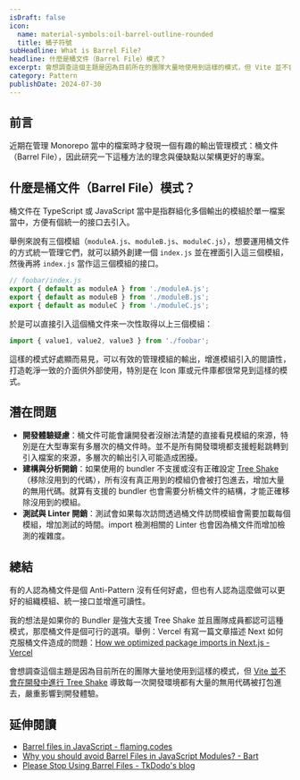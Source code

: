 ```yaml
---
isDraft: false
icon:
  name: material-symbols:oil-barrel-outline-rounded
  title: 桶子符號
subHeadline: What is Barrel File?
headline: 什麼是桶文件（Barrel File）模式？
excerpt: 會想調查這個主題是因為目前所在的團隊大量地使用到這樣的模式，但 Vite 並不會在開發中進行 Tree Shake 就導致每一次開發環境都有大量的無用代碼被打包進去，嚴重影響到開發體驗。因此研究一下這種方法的理念與優缺點以架構更好的專案。
category: Pattern
publishDate: 2024-07-30
---
```


## 前言

近期在管理 Monorepo 當中的檔案時才發現一個有趣的輸出管理模式：桶文件（Barrel File），因此研究一下這種方法的理念與優缺點以架構更好的專案。

## 什麼是桶文件（Barrel File）模式？

桶文件在 TypeScript 或 JavaScript 當中是指群組化多個輸出的模組於單一檔案當中，方便有個統一的接口去引入。

舉例來說有三個模組（`moduleA.js`、`moduleB.js`、`moduleC.js`），想要運用桶文件的方式統一管理它們，就可以額外創建一個 `index.js` 並在裡面引入這三個模組，然後再將 `index.js` 當作這三個模組的接口。

```javascript
// foobar/index.js
export { default as moduleA } from './moduleA.js';
export { default as moduleB } from './moduleB.js';
export { default as moduleC } from './moduleC.js';
```

於是可以直接引入這個桶文件來一次性取得以上三個模組：

```javascript
import { value1, value2, value3 } from './foobar';
```

這樣的模式好處顯而易見，可以有效的管理模組的輸出，增進模組引入的閱讀性，打造乾淨一致的介面供外部使用，特別是在 Icon 庫或元件庫都很常見到這樣的模式。

## 潛在問題

- **開發體驗疑慮**：桶文件可能會讓開發者沒辦法清楚的直接看見模組的來源，特別是在大型專案有多層次的桶文件時。並不是所有開發環境都支援輕鬆跳轉到引入檔案的來源，多層次的輸出引入可能造成困擾。
- **建構與分析開銷**：如果使用的 bundler 不支援或沒有正確設定 [Tree Shake](https://developer.mozilla.org/en-US/docs/Glossary/Tree_shaking)（移除沒用到的代碼），所有沒有真正用到的模組仍會被打包進去，增加大量的無用代碼。就算有支援的 bundler 也會需要分析桶文件的結構，才能正確移除沒用到的模組。
- **測試與 Linter 開銷**：測試會如果每次訪問透過桶文件訪問模組會需要加載每個模組，增加測試的時間。import 檢測相關的 Linter 也會因為桶文件而增加檢測的複雜度。

## 總結

有的人認為桶文件是個 Anti-Pattern 沒有任何好處，但也有人認為這麼做可以更好的組織模組、統一接口並增進可讀性。

我的想法是如果你的 Bundler 是強大支援 Tree Shake 並且團隊成員都認可這種模式，那麼桶文件是個可行的選項。舉例：Vercel 有寫一篇文章描述 Next 如何克服桶文件造成的問題：[How we optimized package imports in Next.js - Vercel](https://vercel.com/blog/how-we-optimized-package-imports-in-next-js)

會想調查這個主題是因為目前所在的團隊大量地使用到這樣的模式，但 [Vite 並不會在開發中進行 Tree Shake](https://github.com/vitejs/vite/issues/8237#issuecomment-1285887097) 導致每一次開發環境都有大量的無用代碼被打包進去，嚴重影響到開發體驗。

## 延伸閱讀

- [Barrel files in JavaScript - flaming.codes](https://flaming.codes/en/posts/barrel-files-in-javascript/)
- [Why you should avoid Barrel Files in JavaScript Modules? - Bart](https://laniewski.me/blog/pitfalls-of-barrel-files-in-javascript-modules/)
- [Please Stop Using Barrel Files - TkDodo's blog](https://tkdodo.eu/blog/please-stop-using-barrel-files)
